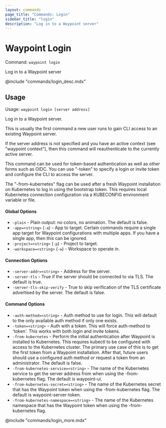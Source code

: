 ```yaml
---
layout: commands
page_title: "Commands: Login"
sidebar_title: "login"
description: "Log in to a Waypoint server"
---
```


# Waypoint Login

Command: `waypoint login`

Log in to a Waypoint server

@include "commands/login_desc.mdx"

## Usage

Usage: `waypoint login [server address]`


  Log in to a Waypoint server.

  This is usually the first command a new user runs to gain CLI access to
  an existing Waypoint server.

  If the server address is not specified and you have an active
  context (see "waypoint context"), then this command will reauthenticate
  to the currently active server.

  This command can be used for token-based authentication as well as
  other forms such as OIDC. You can use "-token" to specify a login or
  invite token and configure the CLI to access the server.

  The "-from-kubernetes" flag can be used after a fresh Waypoint installation
  on Kubernetes to log in using the bootstrap token. This requires local
  Kubernetes connection configuration via a KUBECONFIG environment variable
  or file.

#### Global Options

- `-plain` - Plain output: no colors, no animation. The default is false.
- `-app=<string>` (`-a`) - App to target. Certain commands require a single app target for Waypoint configurations with multiple apps. If you have a single app, then this can be ignored.
- `-project=<string>` (`-p`) - Project to target.
- `-workspace=<string>` (`-w`) - Workspace to operate in.

#### Connection Options

- `-server-addr=<string>` - Address for the server.
- `-server-tls` - True if the server should be connected to via TLS. The default is true.
- `-server-tls-skip-verify` - True to skip verification of the TLS certificate advertised by the server. The default is false.

#### Command Options

- `-auth-method=<string>` - Auth method to use for login. This will default to the only available auth method if only one exists.
- `-token=<string>` - Auth with a token. This will force auth-method to 'token'. This works with both login and invite tokens.
- `-from-kubernetes` - Perform the initial authentication after Waypoint is installed to Kubernetes. This requires kubectl to be configured with access to the Kubernetes cluster. The primary use case of this is to get the first token from a Waypoint installation. After that, future users should use a configured auth method or request a token from an administrator. The default is false.
- `-from-kubernetes-service=<string>` - The name of the Kubernetes service to get the server address from when using the -from-kubernetes flag. The default is waypoint-ui.
- `-from-kubernetes-secret=<string>` - The name of the Kubernetes secret that has the Waypoint token when using the -from-kubernetes flag. The default is waypoint-server-token.
- `-from-kubernetes-namespace=<string>` - The name of the Kubernetes namespace that has the Waypoint token when using the -from-kubernetes flag.

@include "commands/login_more.mdx"
